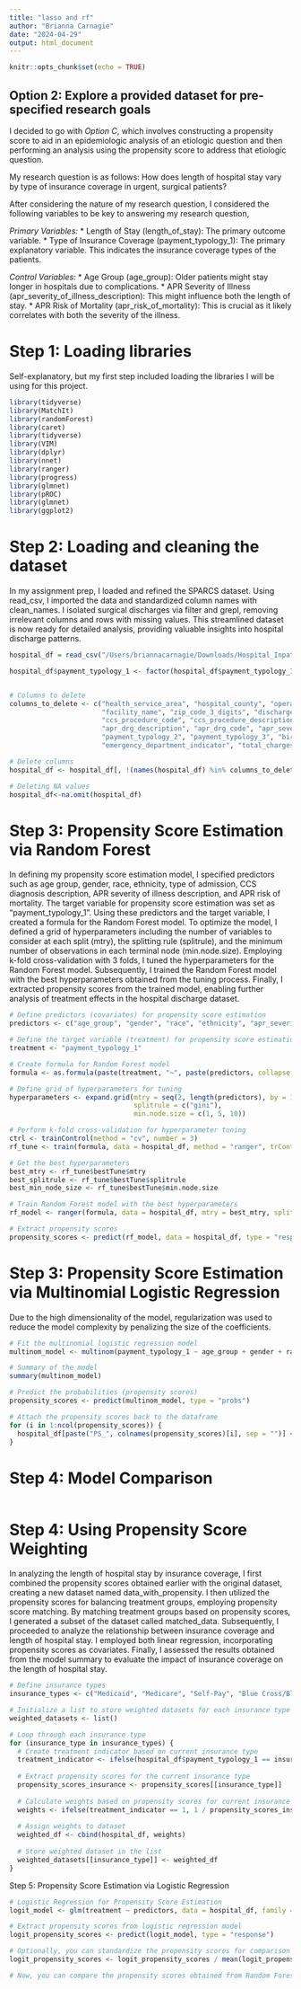 ```yaml
---
title: "lasso and rf"
author: "Brianna Carnagie"
date: "2024-04-29"
output: html_document
---
```


```r
knitr::opts_chunk$set(echo = TRUE)
```

## Option 2: Explore a provided dataset for pre-specified research goals

I decided to go with *Option C*, which involves constructing a propensity score to aid in an epidemiologic analysis of an etiologic question and then performing an analysis using the propensity score to address that etiologic question.

My research question is as follows: How does length of hospital stay vary by type of insurance coverage in urgent, surgical patients?

After considering the nature of my research question, I considered the following variables to be key to answering my research question,

*Primary Variables:*
* Length of Stay (length_of_stay): The primary outcome variable.
* Type of Insurance Coverage (payment_typology_1): The primary explanatory variable. This indicates the insurance coverage types of the patients.

*Control Variables:*
* Age Group (age_group): Older patients might stay longer in hospitals due to complications.
* APR Severity of Illness (apr_severity_of_illness_description): This might influence both the length of stay.
* APR Risk of Mortality (apr_risk_of_mortality): This is crucial as it likely correlates with both the severity of the illness.

# Step 1: Loading libraries

Self-explanatory, but my first step included loading the libraries I will be using for this project.
```r
library(tidyverse)
library(MatchIt)
library(randomForest)
library(caret)
library(tidyverse)
library(VIM)
library(dplyr)
library(nnet)
library(ranger)
library(progress)
library(glmnet)
library(pROC)
library(glmnet)
library(ggplot2)
```

# Step 2: Loading and cleaning the dataset

In my assignment prep, I loaded and refined the SPARCS dataset. Using read_csv, I imported the data and standardized column names with clean_names. I isolated surgical discharges via filter and grepl, removing irrelevant columns and rows with missing values. This streamlined dataset is now ready for detailed analysis, providing valuable insights into hospital discharge patterns.
```r
hospital_df = read_csv("/Users/briannacarnagie/Downloads/Hospital_Inpatient_Discharges__SPARCS_De-Identified___2015.csv") %>% janitor::clean_names() |>  filter(type_of_admission == "Urgent" & grepl("surgical", apr_medical_surgical_description, ignore.case = TRUE))

hospital_df$payment_typology_1 <- factor(hospital_df$payment_typology_1)


# Columns to delete
columns_to_delete <- c("health_service_area", "hospital_county", "operating_certificate_number", "facility_id", 
                       "facility_name", "zip_code_3_digits", "discharge_year", "ccs_diagnosis_code", 
                       "ccs_procedure_code", "ccs_procedure_description", 
                       "apr_drg_description", "apr_drg_code", "apr_severity_of_illness_code", "apr_mdc_code", "apr_mdc_description",   
                       "payment_typology_2", "payment_typology_3", "birth_weight", "abortion_edit_indicator", 
                       "emergency_department_indicator", "total_charges", "total_costs", "apr_medical_surgical_description", "type_of_admission")

# Delete columns
hospital_df <- hospital_df[, !(names(hospital_df) %in% columns_to_delete)]

# Deleting NA values
hospital_df<-na.omit(hospital_df)   
```

# Step 3: Propensity Score Estimation via Random Forest 

In defining my propensity score estimation model, I specified predictors such as age group, gender, race, ethnicity, type of admission, CCS diagnosis description, APR severity of illness description, and APR risk of mortality. The target variable for propensity score estimation was set as "payment_typology_1". Using these predictors and the target variable, I created a formula for the Random Forest model. To optimize the model, I defined a grid of hyperparameters including the number of variables to consider at each split (mtry), the splitting rule (splitrule), and the minimum number of observations in each terminal node (min.node.size). Employing k-fold cross-validation with 3 folds, I tuned the hyperparameters for the Random Forest model. Subsequently, I trained the Random Forest model with the best hyperparameters obtained from the tuning process. Finally, I extracted propensity scores from the trained model, enabling further analysis of treatment effects in the hospital discharge dataset.
```r
# Define predictors (covariates) for propensity score estimation
predictors <- c("age_group", "gender", "race", "ethnicity", "apr_severity_of_illness_description", "apr_risk_of_mortality")

# Define the target variable (treatment) for propensity score estimation
treatment <- "payment_typology_1"

# Create formula for Random Forest model
formula <- as.formula(paste(treatment, "~", paste(predictors, collapse = "+")))

# Define grid of hyperparameters for tuning
hyperparameters <- expand.grid(mtry = seq(2, length(predictors), by = 1), 
                               splitrule = c("gini"),
                               min.node.size = c(1, 5, 10))

# Perform k-fold cross-validation for hyperparameter tuning
ctrl <- trainControl(method = "cv", number = 3)
rf_tune <- train(formula, data = hospital_df, method = "ranger", trControl = ctrl, tuneGrid = hyperparameters)

# Get the best hyperparameters
best_mtry <- rf_tune$bestTune$mtry
best_splitrule <- rf_tune$bestTune$splitrule
best_min_node_size <- rf_tune$bestTune$min.node.size

# Train Random Forest model with the best hyperparameters
rf_model <- ranger(formula, data = hospital_df, mtry = best_mtry, splitrule = best_splitrule, min.node.size = best_min_node_size)

# Extract propensity scores
propensity_scores <- predict(rf_model, data = hospital_df, type = "response")
```


# Step 3: Propensity Score Estimation via Multinomial Logistic Regression

Due to the high dimensionality of the model, regularization was used to reduce the model complexity by penalizing the size of the coefficients.

```r

# Fit the multinomial logistic regression model
multinom_model <- multinom(payment_typology_1 ~ age_group + gender + race + ethnicity + apr_severity_of_illness_description + apr_risk_of_mortality, data = hospital_df)

# Summary of the model
summary(multinom_model)

# Predict the probabilities (propensity scores)
propensity_scores <- predict(multinom_model, type = "probs")

# Attach the propensity scores back to the dataframe
for (i in 1:ncol(propensity_scores)) {
  hospital_df[paste("PS_", colnames(propensity_scores)[i], sep = "")] <- propensity_scores[, i]
}


```

# Step 4: Model Comparison


```r

```





# Step 4: Using Propensity Score Weighting

In analyzing the length of hospital stay by insurance coverage, I first combined the propensity scores obtained earlier with the original dataset, creating a new dataset named data_with_propensity. I then utilized the propensity scores for balancing treatment groups, employing propensity score matching. By matching treatment groups based on propensity scores, I generated a subset of the dataset called matched_data. Subsequently, I proceeded to analyze the relationship between insurance coverage and length of hospital stay. I employed both linear regression, incorporating propensity scores as covariates. Finally, I assessed the results obtained from the model summary to evaluate the impact of insurance coverage on the length of hospital stay.
```r
# Define insurance types
insurance_types <- c("Medicaid", "Medicare", "Self-Pay", "Blue Cross/Blue Shield", "Private Health Insurance", "Federal/State/Local/VA", "Department of Corrections", "Miscellaneous/Other", "Managed Care, Unspecified", "Unknown")

# Initialize a list to store weighted datasets for each insurance type
weighted_datasets <- list()

# Loop through each insurance type
for (insurance_type in insurance_types) {
  # Create treatment indicator based on current insurance type
  treatment_indicator <- ifelse(hospital_df$payment_typology_1 == insurance_type, 1, 0)
  
  # Extract propensity scores for the current insurance type
  propensity_scores_insurance <- propensity_scores[[insurance_type]]
  
  # Calculate weights based on propensity scores for current insurance type
  weights <- ifelse(treatment_indicator == 1, 1 / propensity_scores_insurance, 1 / (1 - propensity_scores_insurance))
  
  # Assign weights to dataset
  weighted_df <- cbind(hospital_df, weights)
  
  # Store weighted dataset in the list
  weighted_datasets[[insurance_type]] <- weighted_df
}
```

Step 5: Propensity Score Estimation via Logistic Regression

```r
# Logistic Regression for Propensity Score Estimation
logit_model <- glm(treatment ~ predictors, data = hospital_df, family = "binomial")

# Extract propensity scores from logistic regression model
logit_propensity_scores <- predict(logit_model, type = "response")

# Optionally, you can standardize the propensity scores for comparison
logit_propensity_scores <- logit_propensity_scores / mean(logit_propensity_scores)

# Now, you can compare the propensity scores obtained from Random Forest and logistic regression

```

